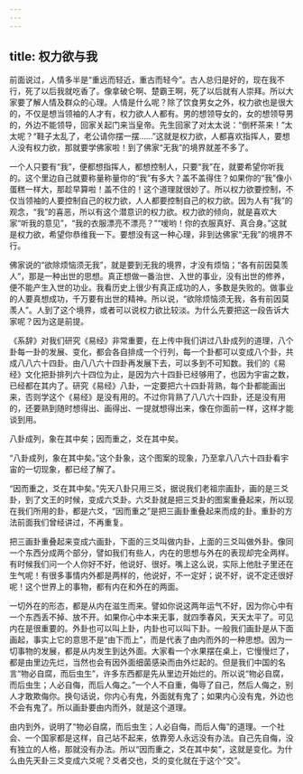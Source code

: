 ```yaml
---
---
---
```

title: 权力欲与我
---




前面说过，人情多半是“重远而轻近，重古而轻今”。古人总归是好的，现在我不行，死了以后我就吃香了。像拿破仑啊、楚霸王啊，死了以后就有人崇拜。所以大家要了解人情及群众的心理。人情是什么呢？除了饮食男女之外，权力欲也是很大的，不仅是想当领袖的人才有，权力欲人人都有。男的想领导女的，女的想领导男的，外边不能领导，回家关起门来当皇帝。先生回家了对太太说：“倒杯茶来！”太太呢？“鞋子太乱了，老公请你摆一摆……”这就是权力欲，人都喜欢指挥人，要想人没有权力欲，那就要学佛家啦！到了佛家“无我”的境界就差不多了。

一个人只要有“我”，便都想指挥人，都想控制人，只要“我”在，就要希望你听我的。这个里边自己就要称量称量你的“我”有多大？盖不盖得住？如果你的“我”像小蛋糕一样大，那趁早算啦！盖不住的！这个道理就很妙了。所以权力欲要控制，不仅当领袖的人要控制自己的权力欲，人人都要控制自己的权力欲。因为人有“我”的观念，“我”的喜恶，所以有这个潜意识的权力欲。权力欲的倾向，就是喜欢大家“听我的意见”，“我的衣服漂亮不漂亮？”“嗳哟！你的衣服真好、真合身。”这就是权力欲，希望你恭维我一下。要想没有这一种心理，非到达佛家“无我”的境界不行。

佛家说的“欲除烦恼须无我”，就是要到无我的境界，才没有烦恼；“各有前因莫羡人”，那是一种出世的思想。真正想做一番治世、入世的事业，没有出世的修养，便不能产生入世的功业。我看历史上很少有真正成功的人，多数是失败的。做事业的人要真想成功，千万要有出世的精神。所以说，“欲除烦恼须无我，各有前因莫羡人”。人到了这个境界，或者可以说权力欲比较淡。为什么先要把这一段告诉大家呢？因为这是前提。

《系辞》对我们研究《易经》非常重要，在上传中我们讲过八卦成列的道理，八个卦每一卦的发展、变化，都会各自排成一个行列，每一个卦都可以变成八个卦，共成八八六十四卦。由八八六十四卦再发展下去，可以多到不可知数。我们的《易经》文化把卦排列六十四位为止，是因为六十四卦已经够用了，也因为宇宙之数，已经都在其内了。研究《易经》八卦，一定要把六十四卦背熟，每个卦都能画出来，否则学这个《易经》是没有用的。不过你背熟了八八六十四卦，还是没有用的，还要熟到随时想得出、画得出、一提就想得出来，像在你面前一样，这样才能谈到用。

八卦成列，象在其中矣；因而重之，爻在其中矣。

“八卦成列，象在其中矣。”这个卦象，这个图案的现象，乃至拿八八六十四卦看宇宙的一切现象，都已经了解了。

“因而重之，爻在其中矣。”先天八卦只用三爻，据说我们老祖宗画卦，画的是三爻卦，到了文王的时候，变成六爻卦。六爻卦就是把三爻卦的图案重叠起来，所以现在我们所用的卦，都是六爻，“因而重之”是把三画卦重叠起来而成的卦。重卦的方法前面我们曾经讲过，不再重复。

把三画卦重叠起来变成六画卦，下面的三爻叫做内卦，上面的三爻叫做外卦。像同一个东西分成两个部分，譬如我们有些人，内在的思想与外在的表现却完全两样。有时候我们问一个人你好不好，他说好、很好。嘴上这么说，实际上他肚子里还在生气呢！有很多事情内外都是两样的，他说好，不一定好；说不好，说不定还很好呢！这个世界上的事物，都有内在和外在的两面。

一切外在的形态，都是从内在滋生而来。譬如你说这两年运气不好，因为你心中有一个东西丢不掉、放不开。如果你心中本来无事，就四季春风，天天太平了。可见内在是很重要的。外卦也可以叫上卦，内卦也可以叫下卦。一般我们画卦是从下面画起，事实上它的意思不是“由下而上”，而是代表了由内而外的一种思想。因为一切事物的发展，都是从内发生到达外面。大家看一个水果摆在桌上，它慢慢烂了，都是由里边先烂，当然也会有因外面细菌感染而由外烂起的。但是我们中国的名言“物必自腐，而后虫生”，许多东西都是先从里边开始烂的。所以说“物必自腐，而后虫生；人必自侮，而后人侮之。”一个人不自重，侮辱了自己，然后人侮之，别人才敢欺侮你。换句话说，你内心有鬼，外面就有鬼了；如果内心没有鬼，外边也不会有鬼了。所以画卦要由内而外，就是这个道理。

由内到外，说明了“物必自腐，而后虫生；人必自侮，而后人侮”的道理。一个社会、一个国家都是这样，自己站不起来，依靠旁人永远没有办法。自己先自侮，没有独立的人格，那就没有办法。所以“因而重之，爻在其中矣”，这就是变化。为什么由先天卦三爻变成六爻呢？爻者交也，爻的变化就在于这个“交”。